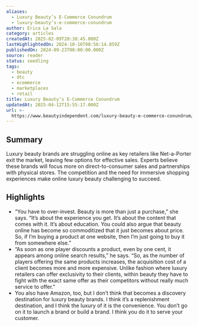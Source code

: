 ```yaml
---
aliases:
  - Luxury Beauty’s E-Commerce Conundrum
  - luxury-beauty’s-e-commerce-conundrum
author: Erica La Sala
category: articles
createdAt: 2025-02-09T20:38:45.000Z
lastHighlightedOn: 2024-10-16T08:56:14.859Z
publishedOn: 2024-09-23T00:00:00.000Z
source: reader
status: seedling
tags:
  - beauty
  - dtc
  - ecommerce
  - marketplaces
  - retail
title: Luxury Beauty’s E-Commerce Conundrum
updatedAt: 2025-04-12T15:55:17.000Z
url: >-
  https://www.beautyindependent.com/luxury-beauty-e-commerce-conundrum/?utm_source=Sailthru&utm_medium=email&utm_campaign=Issue:%202024-09-24%20Retail%20Dive:%20DTC%20%5Bissue:66132%5D&utm_term=Retail%20Dive:%20DTC
---
```

## Summary

Luxury beauty brands are struggling online as key retailers like Net-a-Porter exit the market, leaving few options for effective sales. Experts believe these brands will focus more on direct-to-consumer sales and partnerships with physical stores. The competition and the need for immersive shopping experiences make online luxury beauty challenging to succeed.

## Highlights

- “You have to over-invest. Beauty is more than just a purchase,” she says. “It’s about the experience you get. It’s about the content that comes with it. It’s about education. You could also argue that beauty online has become so commoditized that it just becomes about price. So, if I’m buying a product at one website, then I’m just going to buy it from somewhere else.”
- “As soon as one player discounts a product, even by one cent, it appears among online search results,” he says. “So, as the number of players offering the same products increases, the acquisition cost of a client becomes more and more expensive. Unlike fashion where luxury retailers can offer exclusivity to their clients, within beauty they have to fight with the exact same offer as their competitors without really much service to offer.”
- You also have Amazon, too, but I don’t think that becomes a discovery destination for luxury beauty brands. I think it’s a replenishment destination, and I think the luxury of it is the convenience. You don’t go on it to launch a brand or build a brand. I think you do it to serve your customer.
